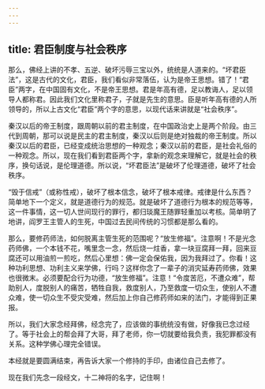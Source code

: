```yaml
---
---
---
```

title: 君臣制度与社会秩序
---




那么，佛经上讲的不孝、五逆、破坏污辱三宝以外，统统是人道来的。“坏君臣法”，这是古代的文化，君臣，我们看似非常落伍，认为是帝王思想。错了！“君臣”两字，在中国固有文化，不是帝王思想。君是年高有德，足以教诲人，足以领导人都称君。因此我们文化里称君子，子就是先生的意思。臣是听年高有德的人所领导的，所以上古文化“君臣”两个字的意思，以现代话来讲就是“社会秩序”。

秦汉以后的帝王制度，跟周朝以前的君主制度，在中国政治史上是两个阶段。由三代到周朝，那可以说是民主的君主制度，秦汉以后则是绝对独裁的帝王制度。所以秦汉以后的君臣，已经变成统治思想的一种观念；秦汉以前的君臣，是社会礼俗的一种观念。所以，现在我们看到君臣两个字，拿新的观念来理解它，就是社会的秩序，换句话说，是伦理道德。所以说，“坏君臣法”是破坏了伦理道德，破坏了社会秩序。

“毁于信戒”（或称性戒），破坏了根本信念，破坏了根本戒律。戒律是什么东西？简单地下一个定义，就是道德行为的规范。就是破坏了道德行为根本的规范等等，这一件事情，这一切人世间现行的罪行，都归琰魔王随罪轻重加以考核。简单明了地讲，阎罗王主管人的生死，中国过去民间传统的习惯都是那么看的。

那么，要修药师法，如何脱离主管生死的范围呢？“放生修福”。注意啊！不是光念药师佛，一个本钱不花，嘴里念一念，然后烧一炷香，拿一块豆腐拜一拜，回来豆腐还可以用油煎一煎吃，然后心里想：佛一定会保佑我，因为我拜过了。你看！这种功利思想、功利主义来学佛，行吗？这样你念了一辈子的消灾延寿药师佛，效果也很微末。必须要配合行为功德，“放生修福”。注意！“令度苦厄，不遭众难”，帮助别人，度脱别人的痛苦，牺牲自我，救度别人，乃至救度一切众生，使别人不遭众难，使一切众生不受灾受难，然后加上你自己修药师如来的法门，才能得到正果报。

所以，我们大家念经拜佛，经念完了，应该做的事统统没有做，好像我已念过经了。等于社会上的帮会拜了大哥，拜了老师，你一切就要给我负责，我犯罪都没有关系。这种学佛心理完全错误。

本经就是要圆满结束，再告诉大家一个修持的手印，由诸位自己去修了。

现在我们先念一段经文，十二神将的名字，记住啊！